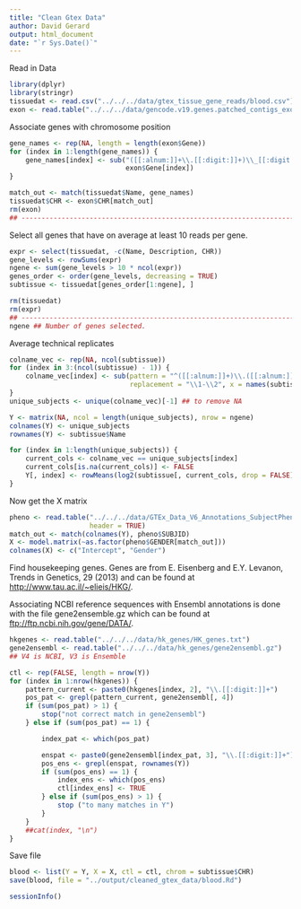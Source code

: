 ```yaml
---
title: "Clean Gtex Data"
author: David Gerard
output: html_document
date: "`r Sys.Date()`"
---
```


Read in Data
```r
library(dplyr)
library(stringr)
tissuedat <- read.csv("../../../data/gtex_tissue_gene_reads/blood.csv")
exon <- read.table("../../../data/gencode.v19.genes.patched_contigs_exons.txt", header = TRUE)
```

Associate genes with chromosome position
```r
gene_names <- rep(NA, length = length(exon$Gene))
for (index in 1:length(gene_names)) {
    gene_names[index] <- sub("([[:alnum:]]+\\.[[:digit:]]+)\\_[[:digit:]]+", "\\1",
                             exon$Gene[index])
}

match_out <- match(tissuedat$Name, gene_names)
tissuedat$CHR <- exon$CHR[match_out]
rm(exon)
## ----------------------------------------------------------------------------
```

Select all genes that have on average at least 10 reads per gene.
```r
expr <- select(tissuedat, -c(Name, Description, CHR))
gene_levels <- rowSums(expr)
ngene <- sum(gene_levels > 10 * ncol(expr))
genes_order <- order(gene_levels, decreasing = TRUE)
subtissue <- tissuedat[genes_order[1:ngene], ]

rm(tissuedat)
rm(expr)
## ----------------------------------------------------------------------------
ngene ## Number of genes selected.
```

Average technical replicates
```r
colname_vec <- rep(NA, ncol(subtissue))
for (index in 3:(ncol(subtissue) - 1)) {
    colname_vec[index] <- sub(pattern = "^([[:alnum:]]+)\\.([[:alnum:]]+)\\..+",
                              replacement = "\\1-\\2", x = names(subtissue)[index])
}
unique_subjects <- unique(colname_vec)[-1] ## to remove NA

Y <- matrix(NA, ncol = length(unique_subjects), nrow = ngene)
colnames(Y) <- unique_subjects
rownames(Y) <- subtissue$Name

for (index in 1:length(unique_subjects)) {
    current_cols <- colname_vec == unique_subjects[index]
    current_cols[is.na(current_cols)] <- FALSE
    Y[, index] <- rowMeans(log2(subtissue[, current_cols, drop = FALSE] + 1))
}
```
Now get the X matrix
```r
pheno <- read.table("../../../data/GTEx_Data_V6_Annotations_SubjectPhenotypesDS.txt",
                    header = TRUE)
match_out <- match(colnames(Y), pheno$SUBJID)
X <- model.matrix(~as.factor(pheno$GENDER[match_out]))
colnames(X) <- c("Intercept", "Gender")
```

Find housekeeping genes. Genes are from E. Eisenberg and E.Y. Levanon, Trends in Genetics, 29 (2013) and can be found at [http://www.tau.ac.il/~elieis/HKG/](http://www.tau.ac.il/~elieis/HKG/).

Associating NCBI reference sequences with Ensembl annotations is done with the file gene2ensemble.gz which can be found at [ftp://ftp.ncbi.nih.gov/gene/DATA/](ftp://ftp.ncbi.nih.gov/gene/DATA/).

```r
hkgenes <- read.table("../../../data/hk_genes/HK_genes.txt")
gene2ensembl <- read.table("../../../data/hk_genes/gene2ensembl.gz")
## V4 is NCBI, V3 is Ensemble

ctl <- rep(FALSE, length = nrow(Y))
for (index in 1:nrow(hkgenes)) {
    pattern_current <- paste0(hkgenes[index, 2], "\\.[[:digit:]]+")
    pos_pat <- grepl(pattern_current, gene2ensembl[, 4])
    if (sum(pos_pat) > 1) {
        stop("not correct match in gene2ensembl")
    } else if (sum(pos_pat) == 1) {

        index_pat <- which(pos_pat)

        enspat <- paste0(gene2ensembl[index_pat, 3], "\\.[[:digit:]]+")
        pos_ens <- grepl(enspat, rownames(Y))
        if (sum(pos_ens) == 1) {
            index_ens <- which(pos_ens)
            ctl[index_ens] <- TRUE
        } else if (sum(pos_ens) > 1) {
            stop ("to many matches in Y")
        }
    }
    ##cat(index, "\n")
}
```

Save file
```r
blood <- list(Y = Y, X = X, ctl = ctl, chrom = subtissue$CHR)
save(blood, file = "../output/cleaned_gtex_data/blood.Rd")
```

```r
sessionInfo()
```
